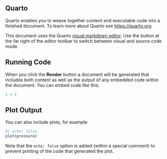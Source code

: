 ## Quarto

Quarto enables you to weave together content and executable code into a finished document. To learn more about Quarto see <https://quarto.org>.

This document uses the Quarto [visual markdown editor](https://quarto.org/docs/visual-editor/). Use the button at the far right of the editor toolbar to switch between visual and source code mode.

## Running Code

When you click the **Render** button a document will be generated that includes both content as well as the output of any embedded code within the document. You can embed code like this:

```r
1 + 1
```

## Plot Output

You can also include plots, for example:

```r
#| echo: false
plot(pressure)
```

Note that the `echo: false` option is added (within a special comment) to prevent printing of the code that generated the plot.
